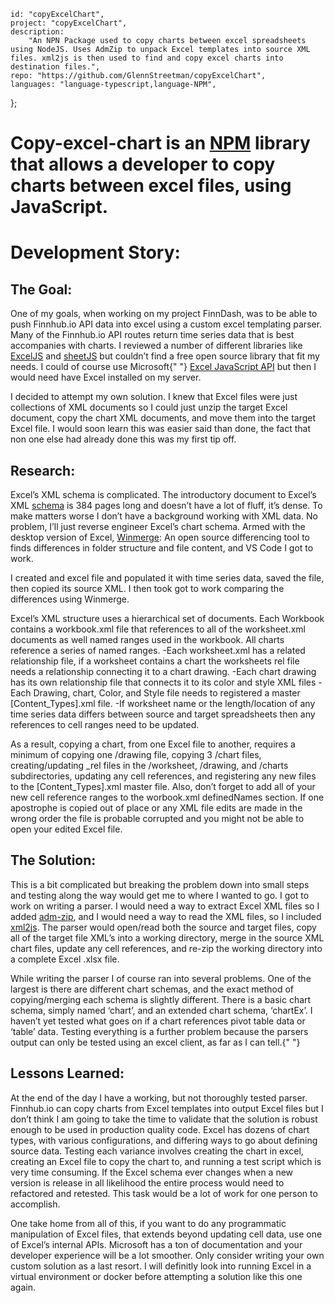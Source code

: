 
    id: "copyExcelChart",
    project: "copyExcelChart",
    description:
        "An NPN Package used to copy charts between excel spreadsheets using NodeJS. Uses AdmZip to unpack Excel templates into source XML files. xml2js is then used to find and copy excel charts into destination files.",
    repo: "https://github.com/GlennStreetman/copyExcelChart",
    languages: "language-typescript,language-NPM",
};

# Copy-excel-chart is an [NPM](https://www.npmjs.com/package/copy-excel-chart) library that allows a developer to copy charts between excel files, using JavaScript.

# Development Story:

## The Goal:

One of my goals, when working on my project FinnDash, was to be able to push Finnhub.io API data into excel using a custom excel templating
parser. Many of the Finnhub.io API routes return time series data that is best accompanies with charts. I reviewed a number of different
libraries like [ExcelJS](https://www.npmjs.com/package/exceljs) and [sheetJS](https://sheetjs.com/) but couldn’t find a free open source library that fit my needs. I could of course use Microsoft{" "}
[Excel JavaScript API](https://docs.microsoft.com/en-us/office/dev/add-ins/excel/excel-add-ins-charts) but then I would need have Excel installed on my server.

I decided to attempt my own solution. I knew that Excel files were just collections of XML documents so I could just unzip the target Excel
document, copy the chart XML documents, and move them into the target Excel file. I would soon learn this was easier said than done, the fact
that non one else had already done this was my first tip off.

## Research:

Excel’s XML schema is complicated. The introductory document to Excel’s XML [schema](https://interoperability.blob.core.windows.net/files/MS-XLSX/%5bMS-XLSX%5d.pdf) is 384 pages long and doesn’t have a lot of fluff, it’s
dense. To make matters worse I don’t have a background working with XML data. No problem, I’ll just reverse engineer Excel’s chart schema. Armed
with the desktop version of Excel, [Winmerge](https://winmerge.org/?lang=en): An open source differencing tool to finds differences in folder structure and file content, and
VS Code I got to work.

I created and excel file and populated it with time series data, saved the file, then copied its source XML. I then took got to work comparing
the differences using Winmerge.

Excel’s XML structure uses a hierarchical set of documents. Each Workbook contains a workbook.xml file that references to all of the
worksheet.xml documents as well named ranges used in the workbook. All charts reference a series of named ranges. -Each worksheet.xml has a
related relationship file, if a worksheet contains a chart the worksheets rel file needs a relationship connecting it to a chart drawing. -Each
chart drawing has its own relationship file that connects it to its color and style XML files -Each Drawing, chart, Color, and Style file needs
to registered a master [Content_Types].xml file. -If worksheet name or the length/location of any time series data differs between source and
target spreadsheets then any references to cell ranges need to be updated.

As a result, copying a chart, from one Excel file to another, requires a minimum of copying one /drawing file, copying 3 /chart files,
creating/updating \_rel files in the /worksheet, /drawing, and /charts subdirectories, updating any cell references, and registering any new
files to the [Content_Types].xml master file. Also, don’t forget to add all of your new cell reference ranges to the worbook.xml definedNames
section. If one apostrophe is copied out of place or any XML file edits are made in the wrong order the file is probable corrupted and you might
not be able to open your edited Excel file.

## The Solution:

This is a bit complicated but breaking the problem down into small steps and testing along the way would get me to where I wanted to go. I got
to work on writing a parser. I would need a way to extract Excel XML files so I added [adm-zip](https://www.npmjs.com/package/adm-zip), and I would need a way to read the XML files, so
I included [xml2js](https://www.npmjs.com/package/xml2js). The parser would open/read both the source and target files, copy all of the target file XML’s into a working directory,
merge in the source XML chart files, update any cell references, and re-zip the working directory into a complete Excel .xlsx file.

While writing the parser I of course ran into several problems. One of the largest is there are different chart schemas, and the exact method of
copying/merging each schema is slightly different. There is a basic chart schema, simply named ‘chart’, and an extended chart schema, ‘chartEx’.
I haven’t yet tested what goes on if a chart references pivot table data or ‘table’ data. Testing everything is a further problem because the
parsers output can only be tested using an excel client, as far as I can tell.{" "}

## Lessons Learned:

At the end of the day I have a working, but not thoroughly tested parser. Finnhub.io can copy charts from Excel templates into output Excel
files but I don’t think I am going to take the time to validate that the solution is robust enough to be used in production quality code. Excel
has dozens of chart types, with various configurations, and differing ways to go about defining source data. Testing each variance involves
creating the chart in excel, creating an Excel file to copy the chart to, and running a test script which is very time consuming. If the Excel
schema ever changes when a new version is release in all likelihood the entire process would need to refactored and retested. This task would be
a lot of work for one person to accomplish.

One take home from all of this, if you want to do any programmatic manipulation of Excel files, that extends beyond updating cell data, use one
of Excel’s internal APIs. Microsoft has a ton of documentation and your developer experience will be a lot smoother. Only consider writing your
own custom solution as a last resort. I will definitly look into running Excel in a virtual environment or docker before attempting a solution
like this one again.
